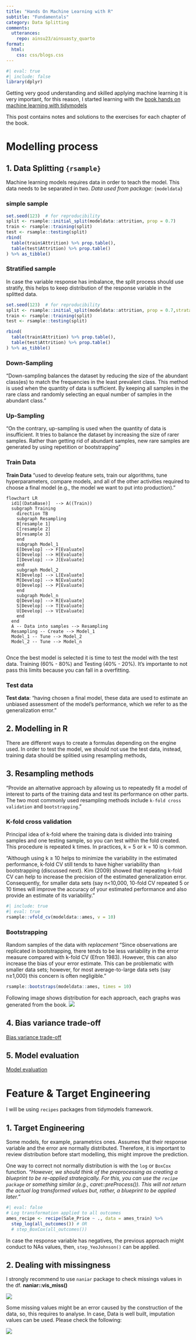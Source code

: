 ```yaml
---
title: "Hands On Machine Learning with R"
subtitle: "Fundamentals"
category: Data Splitting
comments: 
  utterances: 
    repo: ainsu23/ainsuasty_quarto
format: 
  html:
    css: css/blogs.css
---
```


```r
#| eval: true
#| include: false 
library(dplyr)
```

Getting very good understanding and skilled applying machine learning it is 
very important, for this reason, I started learning with the 
[book hands on machine learning with tidymodels](https://bradleyboehmke.github.io/HOML/)

This post contains notes and solutions to the exercises for each chapter of the 
book.

# Modelling process
## 1. Data Splitting `{rsample}`
Machine learning models requires data in order to teach the model. This data needs
to be separated in two. _Data used from package_: `{modeldata}`

::: {.panel-tabset}
### simple sample

```r
set.seed(123)  # for reproducibility
split <- rsample::initial_split(modeldata::attrition, prop = 0.7)
train <- rsample::training(split)
test <- rsample::testing(split)
rbind(
  table(train$Attrition) %>% prop.table(),
  table(test$Attrition) %>% prop.table()
) %>% as_tibble()
```

### Stratified sample

In case the variable response has imbalance, the split process should use stratify,
this helps to keep distribution of the response variable in the splitted data.

```r
set.seed(123)  # for reproducibility
split <- rsample::initial_split(modeldata::attrition, prop = 0.7,strata = "Attrition")
train <- rsample::training(split)
test <- rsample::testing(split)

rbind(
  table(train$Attrition) %>% prop.table(),
  table(test$Attrition) %>% prop.table()
) %>% as_tibble()

```

### Down-Sampling
"Down-sampling balances the dataset by reducing the size of the abundant class(es) 
to match the frequencies in the least prevalent class. This method is used when 
the quantity of data is sufficient. By keeping all samples in the rare class and 
randomly selecting an equal number of samples in the abundant class."

### Up-Sampling
"On the contrary, up-sampling is used when the quantity of data is insufficient. 
It tries to balance the dataset by increasing the size of rarer samples. Rather 
than getting rid of abundant samples, new rare samples are generated by using 
repetition or bootstrapping"
:::

### Train Data

**Train Data** "used to develop feature sets, train our 
algorithms, tune hyperparameters, compare models, and all of the other activities 
required to choose a final model (e.g., the model we want to put into production)."

```mermaid
flowchart LR
  id1[(DataBase)]  --> A((Train))
  subgraph Training
    direction TB
    subgraph Resampling
    B[resample 1]
    C[resample 2]
    D[resample 3]
    end
    subgraph Model_1
    E[Develop] --> F[Evaluate]
    G[Develop] --> H[Evaluate]
    I[Develop] --> J[Evaluate]
    end
    subgraph Model_2
    K[Develop] --> L[Evaluate]
    M[Develop] --> N[Evaluate]
    O[Develop] --> P[Evaluate]
    end
    subgraph Model_n
    Q[Develop] --> R[Evaluate]
    S[Develop] --> T[Evaluate]
    U[Develop] --> V[Evaluate]
    end
  end 
  A -- Data into samples --> Resampling
  Resampling -- Create --> Model_1
  Model_1 -- Tune --> Model_2
  Model_2 -- Tune --> Model_n
  
```

Once the best model is selected it is time to test the model with the test data.
Training (60% - 80%) and Testing (40% - 20%). It's importante to not pass this limits
because you can fall in a overfitting.


### Test data
**Test data**: "having chosen a final model, these data are used to estimate an 
unbiased assessment of the model’s performance, which we refer to as the generalization 
error."


## 2. Modelling in R
There are different ways to create a formulas depending on the engine used.
In order to test the model, we should not use the test data, instead, training
data should be splitied using resampling methods, 

## 3. Resampling methods 
"Provide an alternative approach by allowing us to repeatedly fit a model of 
interest to parts of the training data and test its performance on other parts. 
The two most commonly used resampling methods include `k-fold cross validation` 
and `bootstrapping`. "

::: {.panel-tabset}

### K-fold cross validation
Principal idea of k-fold where the training data is divided into training samples
and one testing sample, so you can test within the fold created. This procedure
is repeated k times. In practices, k = 5 or k = 10 is common.

"Although using k ≥ 10 helps to minimize the variability in the estimated performance, 
k-fold CV still tends to have higher variability than bootstrapping (discussed next). 
Kim (2009) showed that repeating k-fold CV can help to increase the precision of 
the estimated generalization error. Consequently, for smaller data sets (say
n<10,000, 10-fold CV repeated 5 or 10 times will improve the accuracy of your 
estimated performance and also provide an estimate of its variability."
```r
#| include: true
#| eval: true
rsample::vfold_cv(modeldata::ames, v = 10)
```

### Bootstrapping
Random samples of the data with _replacement_
"Since observations are replicated in bootstrapping, there tends to be less 
variability in the error measure compared with k-fold CV (Efron 1983). However, 
this can also increase the bias of your error estimate. This can be problematic 
with smaller data sets; however, for most average-to-large data sets (say n≥1,000) 
this concern is often negligible."
```r
rsample::bootstraps(modeldata::ames, times = 10)
```

::: 

Following image shows distribution for each approach, each graphs was generated 
from the book.
![](../../image/kfolds_vs_bootstrap.png)


## 4. Bias variance trade-off
[Bias variance trade-off](https://bradleyboehmke.github.io/HOML/process.html#bias-var)

## 5. Model evaluation
[Model evaluation](https://bradleyboehmke.github.io/HOML/process.html#model-eval)

# Feature & Target Engineering
I will be using `recipes` packages from tidymodels framework.

## 1. Target Engineering
Some models, for example, parametrics ones. Assumes that their response variable
and the error are normally distributed. Therefore, it is important to review
distribution before start modelling, this might improve the prediction.

One way to correct not normally distribution is with the `log` or `BoxCox` function. 
*"However, we should think of the preprocessing as creating a blueprint to be 
re-applied strategically. For this, you can use the `recipe package` or something 
similar (e.g., caret::preProcess()). This will not return the actual log 
transformed values but, rather, a blueprint to be applied later."*

```r
#| eval: false
# Log transformation applied to all outcomes
ames_recipe <- recipe(Sale_Price ~ ., data = ames_train) %>%
  step_log(all_outcomes()) # OR
  # step_BoxCox(all_outcomes())
```

In case the response variable has negatives, the previous approach might conduct
to NAs values, then, `step_YeoJohnson()` can be applied.

## 2. Dealing with missingness
I strongly recommend to use `naniar` package to check missings values in the df.
**naniar::vis_miss()**

![](../../image/vis_miss.PNG)

Some missing values might be an error caused by the construction of the data, so, this 
requires to analyse.
In case, Data is well built, imputation values can be used. Please check the 
following:

![](../../image/missing_imputations.PNG)